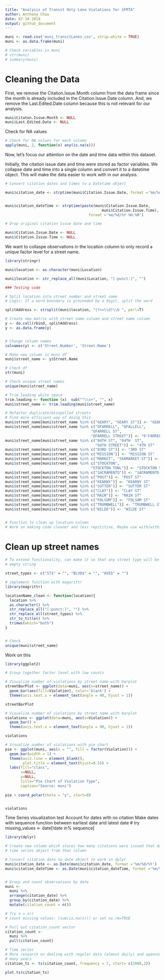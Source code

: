 ```yaml
---
title: "Analysis of Transit Only Lane Violations for SFMTA"
author: Anthony Chau
date: 07-10-2018
output: github_document
---
```



```r
muni <- read.csv('muni_transitLanes.csv', strip.white = TRUE)
muni <- as.data.frame(muni)

# Check variables in muni
# str(muni)
# summary(muni)

```
# Cleaning the Data

First, we remove the Citation.Issue.Month column from the data frame since the
month is already included in the Citation.Issue.Date column. And, we remove the 
Last.Edited.Date column because this is not relevant for our analysis.
```r
muni$Citaton.Issue.Month <- NULL
muni$Last.Edited.Date <- NULL
```

Check for NA values
```r
# Check for NA values for each column
apply(muni, 2, function(x) any(is.na(x)))

```


Now, let's focus our attention on the date and time data within this dataset.

Initially, the citation issue date and time were stored as factor variables. We collapse date and time into a single column and convert it to a datetime object. This will make the data easier to work with in our analysis.
```r
# Convert citation dates and times to a Datetime object

muni$citation_date <- strptime(muni$Citation.Issue.Date, format ='%m/%d/%Y')


muni$citation_dateTime <- strptime(paste(muni$Citation.Issue.Date, 
                                            muni$Citation.Issue.Time), 
                                      format ='%m/%d/%Y %H:%M')

# Drop original citation issue date and time

muni$Citation.Issue.Date <- NULL
muni$Citation.Issue.Time <- NULL

```


We want to collaspe observations in the location column to only record a unique
factor level for a street name.
```r
library(stringr)

muni$location <- as.character(muni$Location)

muni$location <- str_replace_all(muni$Location, "[:punct:]", "")

### Testing code

# Split location into street number and street name
# Logic: If a word boundary is proceeded by a digit, split the word

splitAddress <- strsplit(muni$location, "(?<=\\d)\\b ", perl=T)

# Create new matrix with street name column and street name column
y <- do.call(rbind, splitAddress)
y <- as.data.frame(y)


# Change column names
colnames(y) <- c('Street.Number', 'Street.Name')

# Make new column in muni df
muni$street_name <- y$Street.Name

# Check df
str(muni)

# Check unique street names
unique(muni$street_name)

# Trim leading white space
trim.leading <- function (x)  sub("^\\s+", "", x)
muni$street_name <- trim.leading(muni$street_name)

# Refactor duplicate/misspelled streets
# Find more efficient way of doing this
muni$street_name[muni$street_name %in% c("GEARY", "GEARY ST")] <- "GEARY BLVD"
muni$street_name[muni$street_name %in% c("OFARRELL", "OFALLELL", 
                                       "OFARRELL ST", 
                                       "OFARRELL STREET")] <- "O'FARRELL ST"
muni$street_name[muni$street_name %in% c("04TH ST", "04TH  ST", 
                                         "O4TH STREET")] <- "4TH ST"
muni$street_name[muni$street_name %in% c("03RD ST")] <- "3RD ST"
muni$street_name[muni$street_name %in% c("MISSION")] <- "MISSION ST"
muni$street_name[muni$street_name %in% c("MARKET", "566MARKET ST")] <- "MARKET ST"
muni$street_name[muni$street_name %in% c("STOCKTON", 
                                       "STOCKTON TUNL")] <- "STOCKTON ST"
muni$street_name[muni$street_name %in% c("SACRAMENTO")] <- "SACRAMENTO ST"
muni$street_name[muni$street_name %in% c("POST")] <- "POST ST"
muni$street_name[muni$street_name %in% c("KEARNY")] <- "KEARNY ST"
muni$street_name[muni$street_name %in% c("SUTTER")] <- "SUTTER ST"
muni$street_name[muni$street_name %in% c("CLAY")] <- "CLAY ST"
muni$street_name[muni$street_name %in% c("MAIN")] <- "MAIN ST"
muni$street_name[muni$street_name %in% c("FOLSOM")] <- "FOLSOM ST"
muni$street_name[muni$street_name %in% c("TRUMBWELL")] <- "TRUMBWELL ST"
muni$street_name[muni$street_name %in% c("WILDE")] <- "WILDE ST"


# Function to clean up location column
# Work on making code cleaner and less repititive, Maybe use with/within?

```

# Clean up street names
```r
# To extend functionality, can make it so that any street type will be converted to 
# empty string

street_types <- c("ST$" = "", "BLVD$" = "", "AVE$" = "")

# implement function with magarittr
library(magrittr)

locationName_clean <- function(location){
  location %>% 
  as.character() %>% 
  str_replace_all("[:punct:]", "") %>% 
  str_replace_all(street_types) %>% 
  str_to_title() %>% 
  trimws(which="both")
}


# Check
unique(muni$street_name)


```


Work on this
```r
library(ggplot2)

# Group together factor level with low counts

# Visualize number of violations by street name with barplot
streetBarPlot <- ggplot(data=muni, aes(x=street_name)) + 
  geom_bar(aes(fill=Violation), color='black') +
  theme(axis.text.x = element_text(angle = 90, hjust = 1))

streetBarPlot

# Visualize number of violations by street name with barplot
violations <- ggplot(data=muni, aes(x=Violation)) + 
  geom_bar() +
  theme(axis.text.x = element_text(angle = 90, hjust = 1))

violations

# Visualize number of violations with pie chart
pie <- ggplot(muni, aes(x = "", fill = factor(Violation))) + 
  geom_bar(width = 1) +
  theme(axis.line = element_blank(), 
        plot.title = element_text(hjust=0.5)) + 
  labs(fill="class", 
       x=NULL, 
       y=NULL, 
       title="Pie Chart of Violation Type", 
       caption="Source: muni")
  
pie + coord_polar(theta = "y", start=0)


violations

```

Time Series visualization test
Account for dates with no citation
Make dates with sequence function between earliest date and latest date
# try missing_values <- date[!date in% sequence]
```r
library(dplyr)

# Create new column which stores how many citations were issued that day and build 
# time series object from that column

# Convert citation date to date object to work in dplyr
muni$citation_date <- as.Date(muni$citation_date, format ='%m/%d/%Y')
muni$citation_dateTime <- as.Date(muni$citation_dateTime, format ='%m/%d/%Y  %H:%M') 


# Group and count observations by date 
muni <- 
  muni %>%
  arrange(citation_date) %>%
  group_by(citation_date) %>%
  mutate(citation_count = n())

# Try n = n()
# Count missing values: (sum(is.na(x))) or set na.rm=TRUE

# Pull out citation_count vector
citation_count <- 
  muni %>%
  pull(citation_count)

# Time series
# More research on dealing with regular data (almost daily) and spanning across
# many years
citation_ts <- ts(citation_count, frequency = 7, start= c(2008,2))

plot.ts(citation_ts)



```

